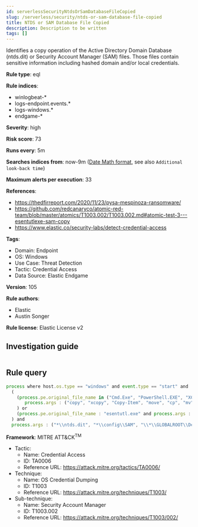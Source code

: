 ```yaml
---
id: serverlessSecurityNtdsOrSamDatabaseFileCopied
slug: /serverless/security/ntds-or-sam-database-file-copied
title: NTDS or SAM Database File Copied
description: Description to be written
tags: []
---
```


<div id="ntds-or-sam-database-file-copied"></div>

Identifies a copy operation of the Active Directory Domain Database (ntds.dit) or Security Account Manager (SAM) files. Those files contain sensitive information including hashed domain and/or local credentials.

**Rule type**: eql

**Rule indices**: 

* winlogbeat-*
* logs-endpoint.events.*
* logs-windows.*
* endgame-*

**Severity**: high

**Risk score**: 73

**Runs every**: 5m

**Searches indices from**: now-9m ([Date Math format](((ref))/common-options.html#date-math), see also <DocLink id="serverlessSecurityRulesUiCreate" section="set-the-rules-schedule">`Additional look-back time`</DocLink>)

**Maximum alerts per execution**: 33

**References**: 

* https://thedfirreport.com/2020/11/23/pysa-mespinoza-ransomware/
* https://github.com/redcanaryco/atomic-red-team/blob/master/atomics/T1003.002/T1003.002.md#atomic-test-3---esentutlexe-sam-copy
* https://www.elastic.co/security-labs/detect-credential-access

**Tags**: 

* Domain: Endpoint
* OS: Windows
* Use Case: Threat Detection
* Tactic: Credential Access
* Data Source: Elastic Endgame

**Version**: 105

**Rule authors**: 

* Elastic
* Austin Songer

**Rule license**: Elastic License v2

## Investigation guide

```markdown

```

## Rule query

```js
process where host.os.type == "windows" and event.type == "start" and
  (
    (process.pe.original_file_name in ("Cmd.Exe", "PowerShell.EXE", "XCOPY.EXE") and
       process.args : ("copy", "xcopy", "Copy-Item", "move", "cp", "mv")
    ) or
    (process.pe.original_file_name : "esentutl.exe" and process.args : ("*/y*", "*/vss*", "*/d*"))
  ) and
  process.args : ("*\\ntds.dit", "*\\config\\SAM", "\\*\\GLOBALROOT\\Device\\HarddiskVolumeShadowCopy*\\*", "*/system32/config/SAM*")

```

**Framework**: MITRE ATT&CK<sup>TM</sup>

* Tactic:
    * Name: Credential Access
    * ID: TA0006
    * Reference URL: https://attack.mitre.org/tactics/TA0006/
* Technique:
    * Name: OS Credential Dumping
    * ID: T1003
    * Reference URL: https://attack.mitre.org/techniques/T1003/
* Sub-technique:
    * Name: Security Account Manager
    * ID: T1003.002
    * Reference URL: https://attack.mitre.org/techniques/T1003/002/

